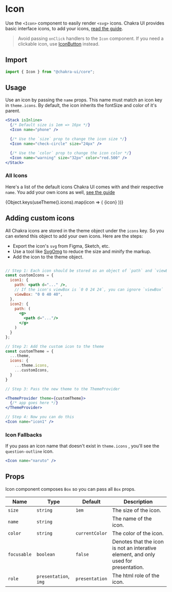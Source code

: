 
# Icon

Use the `<Icon>` component to easily render `<svg>` icons. Chakra UI provides
basic interface icons, to add your icons,
[read the guide](#adding-custom-icons).

> Avoid passing `onClick` handlers to the `Icon` component. If you need a
> clickable icon, use [IconButton](/iconbutton) instead.

## Import

```js
import { Icon } from "@chakra-ui/core";
```

## Usage

Use an icon by passing the `name` props. This name must match an icon key in
`theme.icons`. By default, the icon inherits the fontSize and color of it's
parent.

```jsx
<Stack isInline>
  {/* Default size is 1em => 16px */}
  <Icon name="phone" />

  {/* Use the `size` prop to change the icon size */}
  <Icon name="check-circle" size="24px" />

  {/* Use the `color` prop to change the icon color */}
  <Icon name="warning" size="32px" color="red.500" />
</Stack>
```

### All Icons

Here's a list of the default icons Chakra UI comes with and their respective
`name`. You add your own icons as well, [see the guide](#adding-custom-icons)

<Grid mt={7} gap={5} templateColumns="repeat( auto-fit, minmax(120px, 1fr) )">
  {Object.keys(useTheme().icons).map(icon => (
    <Flex
      rounded="md"
      borderWidth="1px"
      p={3}
      flexDir="column"
      align="center"
      justify="center"
    >
      <Icon color="gray.700" name={icon} size="1.25em" />
      <Text mt={2} fontSize="sm" textAlign="center">
        {icon}
      </Text>
    </Flex>
  ))}
</Grid>

## Adding custom icons

All Chakra icons are stored in the theme object under the `icons` key. So you
can extend this object to add your own icons. Here are the steps:

- Export the icon's `svg` from Figma, Sketch, etc.
- Use a tool like [SvgOmg](https://svgomg.firebaseapp.com) to reduce the size
  and minify the markup.
- Add the icon to the theme object.

```jsx live=false

// Step 1: Each icon should be stored as an object of `path` and `viewBox`
const customIcons = {
  icon1: {
    path: <path d="..." />,
    // If the icon's viewBox is `0 0 24 24`, you can ignore `viewBox`
    viewBox: "0 0 40 40",
  },
  icon2: {
    path: (
      <g>
        <path d="..."/>
      </g>
    )
  }
};

// Step 2: Add the custom icon to the theme
const customTheme = {
  ...theme,
  icons: {
    ...theme.icons,
    ...customIcons,
  }
}

// Step 3: Pass the new theme to the ThemeProvider

<ThemeProvider theme={customTheme}>
  {/* app goes here */}
</ThemeProvider>

// Step 4: Now you can do this
<Icon name="icon1" />
```

### Icon Fallbacks

If you pass an icon name that doesn't exist in `theme.icons` , you'll see the
`question-outline` icon.

```jsx
<Icon name="naruto" />
```

## Props

Icon component composes `Box` so you can pass all `Box` props.

| Name        | Type                  | Default        | Description                                                                         |
| ----------- | --------------------- | -------------- | ----------------------------------------------------------------------------------- |
| `size`      | `string`              | `1em`          | The size of the icon.                                                               |
| `name`      | `string`              |                | The name of the icon.                                                               |
| `color`     | `string`              | `currentColor` | The color of the icon.                                                              |
| `focusable` | `boolean`             | `false`        | Denotes that the icon is not an interative element, and only used for presentation. |
| `role`      | `presentation`, `img` | `presentation` | The html role of the icon.                                                          |
